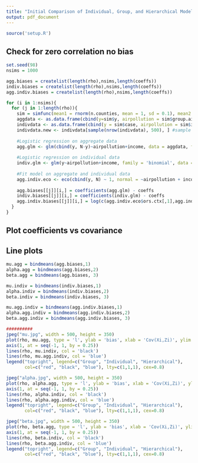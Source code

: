 ```yaml
---
title: "Initial Comparison of Individual, Group, and Hierarchical Models"
output: pdf_document
---
```


```r
source('setup.R')
```

## Check for zero correlation no bias 
```r
set.seed(98)
nsims = 1000

agg.biases = createlist(length(rho),nsims,length(coeffs))
indiv.biases = createlist(length(rho),nsims,length(coeffs))
agg.indiv.biases = createlist(length(rho),nsims,length(coeffs))

for (i in 1:nsims){
  for (j in 1:length(rho)){
    sim = simfunc(mean1 = rnorm(n.counties, mean = 1, sd = 0.1), mean2 = rnorm(n.counties, mean = 1, sd = 0.1), N = 100, mu = rep(0.05, n.counties), alpha = 1, beta = 2, rho = rho[j])
    aggdata <- as.data.frame(cbind(y=sim$y, airpollution = sim$group.airpollution, income = sim$group.income))
    indivdata <- as.data.frame(cbind(y = sim$case, airpollution = sim$indiv.airpollution, income = sim$indiv.income))
    indivdata.new <- indivdata[sample(nrow(indivdata), 500), ] #sample 500 individuals at random
    
    #Logistic regression on aggregate data
    agg.glm <- glm(cbind(y, N-y)~airpollution+income, data = aggdata, family = 'binomial')
    
    #Logistic regression on individual data
    indiv.glm <- glm(y~airpollution+income, family = 'binomial', data = indivdata)
    
    #Fit model on aggregate and individual data
    agg.indiv.eco <- eco(cbind(y, N) ~ 1, normal = ~airpollution + income, iformula = y ~ airpollution + income, data = aggdata, idata=indivdata.new)
    
    agg.biases[[j]][i,] = coefficients(agg.glm) - coeffs
    indiv.biases[[j]][i,] = coefficients(indiv.glm) - coeffs
    agg.indiv.biases[[j]][i,] = log(c(agg.indiv.eco$ors.ctx[,1],agg.indiv.eco$ors.indiv[,1])) - coeffs
  }
}
```

## Plot coefficients vs covariance
## Line plots
```r
mu.agg = bindmeans(agg.biases,1)
alpha.agg = bindmeans(agg.biases,2)
beta.agg = bindmeans(agg.biases, 3)

mu.indiv = bindmeans(indiv.biases,1)
alpha.indiv = bindmeans(indiv.biases,2)
beta.indiv = bindmeans(indiv.biases, 3)

mu.agg.indiv = bindmeans(agg.indiv.biases,1)
alpha.agg.indiv = bindmeans(agg.indiv.biases,2)
beta.agg.indiv = bindmeans(agg.indiv.biases, 3)

##########
jpeg("mu.jpg", width = 500, height = 350)
plot(rho, mu.agg, type = 'l', ylab = 'bias', xlab = 'Cov(Xi,Zi)', ylim = c(-1,1), main = 'Bias of muhat', col = 'red', xaxt="n")
axis(1, at = seq(-1, 1, by = 0.25))
lines(rho, mu.indiv, col = 'black')
lines(rho, mu.agg.indiv, col = 'blue')
legend("topright", legend=c("Group", "Individual", "Hierarchical"),
       col=c("red", "black", "blue"), lty=c(1,1,1), cex=0.8)

jpeg("alpha.jpg", width = 500, height = 350)
plot(rho, alpha.agg, type = 'l', ylab = 'bias', xlab = 'Cov(Xi,Zi)', ylim = c(-1,1), main = 'Bias of alphahat', col = 'red', xaxt="n")
axis(1, at = seq(-1, 1, by = 0.25))
lines(rho, alpha.indiv, col = 'black')
lines(rho, alpha.agg.indiv, col = 'blue')
legend("topright", legend=c("Group", "Individual", "Hierarchical"),
       col=c("red", "black", "blue"), lty=c(1,1,1), cex=0.8)

jpeg("beta.jpg", width = 500, height = 350)
plot(rho, beta.agg, type = 'l', ylab = 'bias', xlab = 'Cov(Xi,Zi)', ylim = c(-1,1), main = 'Bias of betahat', col = 'red', xaxt="n")
axis(1, at = seq(-1, 1, by = 0.25))
lines(rho, beta.indiv, col = 'black')
lines(rho, beta.agg.indiv, col = 'blue')
legend("topright", legend=c("Group", "Individual", "Hierarchical"),
       col=c("red", "black", "blue"), lty=c(1,1,1), cex=0.8)
```

